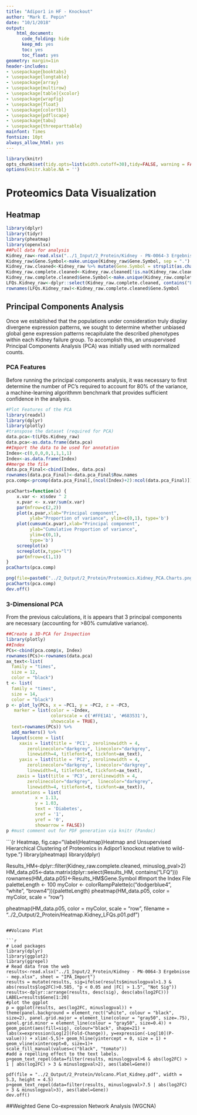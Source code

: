 ```yaml
---
title: "Adipor1 in HF - Knockout"
author: "Mark E. Pepin"
date: "10/1/2018"
output: 
    html_document:
      code_folding: hide
      keep_md: yes
      toc: yes
      toc_float: yes
geometry: margin=1in
header-includes:
- \usepackage{booktabs}
- \usepackage{longtable}
- \usepackage{array}
- \usepackage{multirow}
- \usepackage[table]{xcolor}
- \usepackage{wrapfig}
- \usepackage{float}
- \usepackage{colortbl}
- \usepackage{pdflscape}
- \usepackage{tabu}
- \usepackage{threeparttable}
mainfont: Times
fontsize: 10pt
always_allow_html: yes
---
```


```r
library(knitr)
opts_chunk$set(tidy.opts=list(width.cutoff=30),tidy=FALSE, warning = FALSE, message = FALSE, cache = TRUE)
options(knitr.kable.NA = '')
```

# Proteomics Data Visualization
## Heatmap

```r
library(dplyr)
library(tidyr)
library(pheatmap)
library(openxlsx)
##Pull data for analysis
Kidney_raw<-read.xlsx("../1_Input/2_Protein/Kidney - PN-0064-3 Ergebnisse - mep.xlsx", colNames = T, rowNames = F, sheet = "Cleaned_NoMVs")
Kidney_raw$Gene.Symbol<-make.unique(Kidney_raw$Gene.Symbol, sep = ".")
Kidney_raw.cleaned<-Kidney_raw %>% mutate(Gene.Symbol = strsplit(as.character(Gene.Symbol), split = ";")) %>% unnest(Gene.Symbol)
Kidney_raw.complete.cleaned<-Kidney_raw.cleaned[!is.na(Kidney_raw.cleaned$Gene.Symbol),]
Kidney_raw.complete.cleaned$Gene.Symbol<-make.unique(Kidney_raw.complete.cleaned$Gene.Symbol, sep = ".")
LFQs.Kidney_raw<-dplyr::select(Kidney_raw.complete.cleaned, contains("LFQ"))
rownames(LFQs.Kidney_raw)<-Kidney_raw.complete.cleaned$Gene.Symbol
```

## Principal Components Analysis

Once we established that the populations under consideration truly display divergene expression patterns, we sought to determine whether unbiased global gene expression patterns recapitulate the described phenotypes within each Kidney failure group. To accomplish this, an unsupervised Principal Components Analysis (PCA) was initially used with normalized counts.

### PCA Features

Before running the principal components analysis, it was necessary to first determine the number of PC's required to account for 80% of the variance, a machine-learning algorithmm benchmark that provides sufficient confidence in the analysis.

```r
#Plot Features of the PCA
library(readxl)
library(dplyr)
library(plotly)
#transpose the dataset (required for PCA)
data.pca<-t(LFQs.Kidney_raw)
data.pca<-as.data.frame(data.pca)
##Import the data to be used for annotation
Index<-c(0,0,0,0,1,1,1,1)
Index<-as.data.frame(Index)
##merge the file
data.pca_Final<-cbind(Index, data.pca)
rownames(data.pca_Final)<-data.pca_Final$Row.names
pca.comp<-prcomp(data.pca_Final[,(ncol(Index)+2):ncol(data.pca_Final)])

pcaCharts=function(x) {
    x.var <- x$sdev ^ 2
    x.pvar <- x.var/sum(x.var)
    par(mfrow=c(2,2))
    plot(x.pvar,xlab="Principal component", 
         ylab="Proportion of variance", ylim=c(0,1), type='b')
    plot(cumsum(x.pvar),xlab="Principal component", 
         ylab="Cumulative Proportion of variance", 
         ylim=c(0,1), 
         type='b')
    screeplot(x)
    screeplot(x,type="l")
    par(mfrow=c(1,1))
}
pcaCharts(pca.comp)

png(file=paste0("../2_Output/2_Protein/Proteomics.Kidney_PCA.Charts.png"))
pcaCharts(pca.comp)
dev.off()

```

### 3-Dimensional PCA

From the previous calculations, it is appears that 3 principal components are necessary (accounting for >80% cumulative variance).

```r
##Create a 3D-PCA for Inspection
library(plotly)
##Index
PCs<-cbind(pca.comp$x, Index)
rownames(PCs)<-rownames(data.pca)
ax_text<-list(
  family = "times",
  size = 12,
  color = "black")
t <- list(
  family = "times",
  size = 14,
  color = "black")
p <- plot_ly(PCs, x = ~PC1, y = ~PC2, z = ~PC3,
   marker = list(color = ~Index, 
                 colorscale = c('#FFE1A1', '#683531'), 
                 showscale = TRUE),
  text=rownames(PCs)) %>%
  add_markers() %>% 
  layout(scene = list(
     xaxis = list(title = 'PC1', zerolinewidth = 4, 
        zerolinecolor="darkgrey", linecolor="darkgrey", 
        linewidth=4, titlefont=t, tickfont=ax_text),
     yaxis = list(title = 'PC2', zerolinewidth = 4, 
        zerolinecolor="darkgrey", linecolor="darkgrey", 
        linewidth=4, titlefont=t, tickfont=ax_text),
    zaxis = list(title = 'PC3', zerolinewidth = 4, 
        zerolinecolor="darkgrey",  linecolor="darkgrey", 
        linewidth=4, titlefont=t, tickfont=ax_text)),
  annotations = list(
           x = 1.13,
           y = 1.03,
           text = 'Diabetes',
           xref = '1',
           yref = '0',
           showarrow = FALSE))
p #must comment out for PDF generation via knitr (Pandoc)
```

```{r Heatmap, fig.cap="\\label{Heatmap}Heatmap and Unsupervised Hierarchical Clustering of Proteomics in Adipor1 knockout relative to wild-type."}
library(pheatmap)
library(dplyr)

Results_HM<-dplyr::filter(Kidney_raw.complete.cleaned, minuslog_pval>2)
HM_data.p05<-data.matrix(dplyr::select(Results_HM, contains("LFQ")))
rownames(HM_data.p05)<-Results_HM$Gene.Symbol
#Import the Index File
paletteLength <- 100
myColor <- colorRampPalette(c("dodgerblue4", "white", "brown4"))(paletteLength)
pheatmap(HM_data.p05, color = myColor, scale = "row")

pheatmap(HM_data.p05, color = myColor, scale = "row", filename = "../2_Output/2_Protein/Heatmap.Kidney_LFQs.p01.pdf")

```

##Volcano Plot

```r
# Load packages
library(dplyr)
library(ggplot2)
library(ggrepel)
# Read data from the web
results<-read.xlsx("../1_Input/2_Protein/Kidney - PN-0064-3 Ergebnisse - mep.xlsx", sheet = "IPA_Import")
results = mutate(results, sig=ifelse(results$minuslogpval>1.3 & abs(results$log2FC)>0.585, "p < 0.05 and |FC| > 1.5", "Not Sig"))
results<-dplyr::arrange(results, desc(sig), desc(abs(log2FC)))
LABEL=results$Gene[1:20]
#plot the ggplot
p = ggplot(results, aes(log2FC, minuslogpval)) + theme(panel.background = element_rect("white", colour = "black", size=2), panel.grid.major = element_line(colour = "gray50", size=.75), panel.grid.minor = element_line(colour = "gray50", size=0.4)) + 
geom_point(aes(fill=sig), colour="black", shape=21) + labs(x=expression(Log[2](Fold-Change)), y=expression(-Log[10](P-value))) + xlim(-5,5)+ geom_hline(yintercept = 0, size = 1) + geom_vline(xintercept=0, size=1)+ 
scale_fill_manual(values=c("black", "tomato"))
#add a repelling effect to the text labels.
p+geom_text_repel(data=filter(results, minuslogpval>6 & abs(log2FC) > 1 | abs(log2FC) > 3 & minuslogpval>2), aes(label=Gene))

pdf(file = "../2_Output/2_Protein/Volcano.Plot_Kidney.pdf", width = 5.3, height = 4.5)
p+geom_text_repel(data=filter(results, minuslogpval>7.5 | abs(log2FC) > 3 & minuslogpval>3), aes(label=Gene))
dev.off()
```

##Weighted Gene Co-expression Network Analysis (WGCNA)

```r


```



